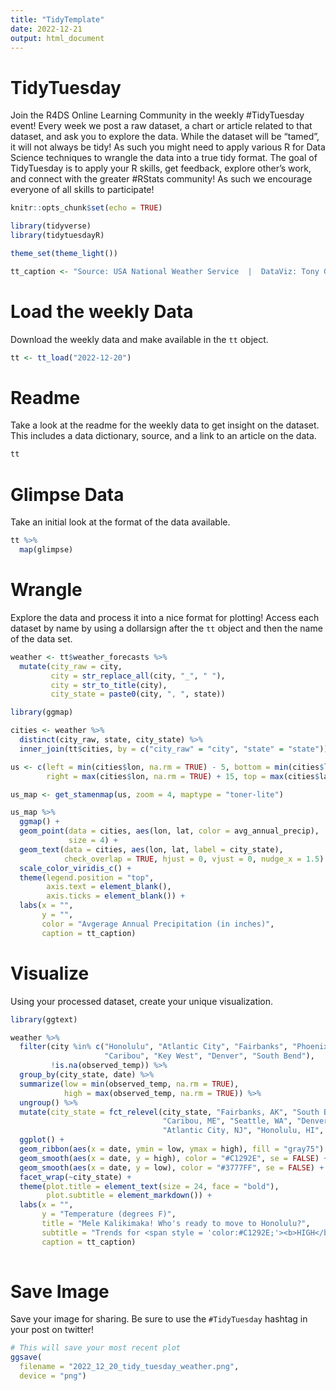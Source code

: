 ```yaml
---
title: "TidyTemplate"
date: 2022-12-21
output: html_document
---
```


# TidyTuesday

Join the R4DS Online Learning Community in the weekly #TidyTuesday event!
Every week we post a raw dataset, a chart or article related to that dataset, and ask you to explore the data.
While the dataset will be “tamed”, it will not always be tidy! As such you might need to apply various R for Data Science techniques to wrangle the data into a true tidy format.
The goal of TidyTuesday is to apply your R skills, get feedback, explore other’s work, and connect with the greater #RStats community!
As such we encourage everyone of all skills to participate!

```r

knitr::opts_chunk$set(echo = TRUE)

library(tidyverse)
library(tidytuesdayR)

theme_set(theme_light())

tt_caption <- "Source: USA National Weather Service  |  DataViz: Tony Galvan  |  Twitter: @GDataScience1  |  #TidyTuesday"

```

# Load the weekly Data

Download the weekly data and make available in the `tt` object.

```r

tt <- tt_load("2022-12-20")

```


# Readme

Take a look at the readme for the weekly data to get insight on the dataset.
This includes a data dictionary, source, and a link to an article on the data.

```r

tt

```


# Glimpse Data

Take an initial look at the format of the data available.

```r

tt %>% 
  map(glimpse)

```

# Wrangle

Explore the data and process it into a nice format for plotting! Access each dataset by name by using a dollarsign after the `tt` object and then the name of the data set.

```r

weather <- tt$weather_forecasts %>%
  mutate(city_raw = city,
         city = str_replace_all(city, "_", " "),
         city = str_to_title(city),
         city_state = paste0(city, ", ", state))

```


```r
library(ggmap)

cities <- weather %>%
  distinct(city_raw, state, city_state) %>%
  inner_join(tt$cities, by = c("city_raw" = "city", "state" = "state"))

us <- c(left = min(cities$lon, na.rm = TRUE) - 5, bottom = min(cities$lat, na.rm = TRUE) - 5, 
        right = max(cities$lon, na.rm = TRUE) + 15, top = max(cities$lat, na.rm = TRUE) + 2)

us_map <- get_stamenmap(us, zoom = 4, maptype = "toner-lite")

us_map %>%
  ggmap() +
  geom_point(data = cities, aes(lon, lat, color = avg_annual_precip),
             size = 4) +
  geom_text(data = cities, aes(lon, lat, label = city_state), 
            check_overlap = TRUE, hjust = 0, vjust = 0, nudge_x = 1.5) +
  scale_color_viridis_c() +
  theme(legend.position = "top",
        axis.text = element_blank(),
        axis.ticks = element_blank()) +
  labs(x = "",
       y = "",
       color = "Avgerage Annual Precipitation (in inches)",
       caption = tt_caption)

```


# Visualize

Using your processed dataset, create your unique visualization.

```r

library(ggtext)

weather %>%
  filter(city %in% c("Honolulu", "Atlantic City", "Fairbanks", "Phoenix", "Seattle", 
                     "Caribou", "Key West", "Denver", "South Bend"),
         !is.na(observed_temp)) %>%
  group_by(city_state, date) %>%
  summarize(low = min(observed_temp, na.rm = TRUE),
            high = max(observed_temp, na.rm = TRUE)) %>%
  ungroup() %>%
  mutate(city_state = fct_relevel(city_state, "Fairbanks, AK", "South Bend, IN",
                                  "Caribou, ME", "Seattle, WA", "Denver, CO", 
                                  "Atlantic City, NJ", "Honolulu, HI", "Phoenix, AZ")) %>%
  ggplot() +
  geom_ribbon(aes(x = date, ymin = low, ymax = high), fill = "gray75") +
  geom_smooth(aes(x = date, y = high), color = "#C1292E", se = FALSE) +
  geom_smooth(aes(x = date, y = low), color = "#3777FF", se = FALSE) +
  facet_wrap(~city_state) +
  theme(plot.title = element_text(size = 24, face = "bold"),
        plot.subtitle = element_markdown()) +
  labs(x = "",
       y = "Temperature (degrees F)",
       title = "Mele Kalikimaka! Who's ready to move to Honolulu?",
       subtitle = "Trends for <span style = 'color:#C1292E;'><b>HIGH</b></span> and <span style = 'color:#3777FF;'><b>LOW</b></span> temperatures (with <span style = 'color:gray60;'><b>ACTUALS</b></span>): 1/30/2021 - 6/1/2022",
       caption = tt_caption)
  
```

# Save Image

Save your image for sharing. Be sure to use the `#TidyTuesday` hashtag in your post on twitter! 

```r

# This will save your most recent plot
ggsave(
  filename = "2022_12_20_tidy_tuesday_weather.png",
  device = "png")

```
